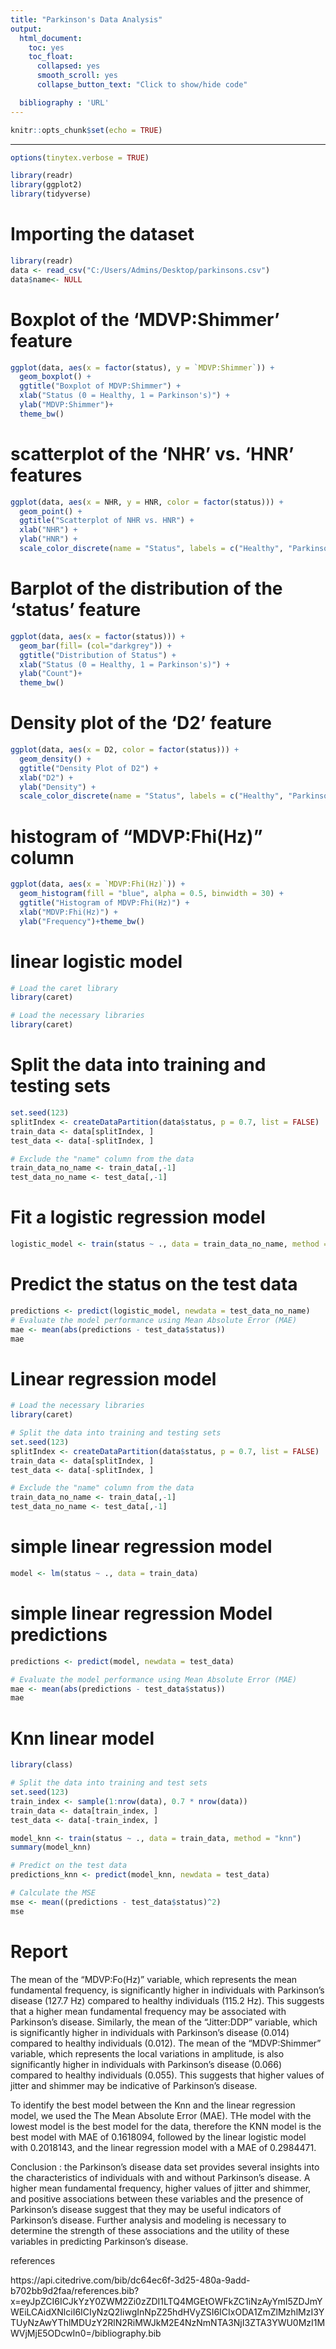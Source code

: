 ---
title: "Parkinson's Data Analysis"
output:
  html_document:
    toc: yes
    toc_float:
      collapsed: yes
      smooth_scroll: yes
      collapse_button_text: "Click to show/hide code"

  bibliography : 'URL'   
---

```{r, echo=FALSE, eval=FALSE, showtext=TRUE}
knitr::opts_chunk$set(echo = TRUE)
```

---
```{r, include=FALSE}
options(tinytex.verbose = TRUE)
```

```{r,message=FALSE, warning=FALSE, echo=FALSE, eval=FALSE, showtext=TRUE}
library(readr)
library(ggplot2)
library(tidyverse)
```

# Importing the dataset

```{r, message=FALSE, warning=FALSE}
library(readr)
data <- read_csv("C:/Users/Admins/Desktop/parkinsons.csv")
data$name<- NULL
```


# Boxplot of the 'MDVP:Shimmer' feature
```{r}
ggplot(data, aes(x = factor(status), y = `MDVP:Shimmer`)) +
  geom_boxplot() +
  ggtitle("Boxplot of MDVP:Shimmer") +
  xlab("Status (0 = Healthy, 1 = Parkinson's)") +
  ylab("MDVP:Shimmer")+
  theme_bw()
```
# scatterplot of the 'NHR' vs. 'HNR' features
```{r}
ggplot(data, aes(x = NHR, y = HNR, color = factor(status))) +
  geom_point() +
  ggtitle("Scatterplot of NHR vs. HNR") +
  xlab("NHR") +
  ylab("HNR") +
  scale_color_discrete(name = "Status", labels = c("Healthy", "Parkinson's"))+theme_bw()

```
# Barplot of the distribution of the 'status' feature
```{r}
ggplot(data, aes(x = factor(status))) +
  geom_bar(fill= (col="darkgrey")) +
  ggtitle("Distribution of Status") +
  xlab("Status (0 = Healthy, 1 = Parkinson's)") +
  ylab("Count")+
  theme_bw()

```
# Density plot of the 'D2' feature
```{r}
ggplot(data, aes(x = D2, color = factor(status))) +
  geom_density() +
  ggtitle("Density Plot of D2") +
  xlab("D2") +
  ylab("Density") +
  scale_color_discrete(name = "Status", labels = c("Healthy", "Parkinson's"))+theme_bw()

```
# histogram of "MDVP:Fhi(Hz)" column
```{r}
ggplot(data, aes(x = `MDVP:Fhi(Hz)`)) +
  geom_histogram(fill = "blue", alpha = 0.5, binwidth = 30) +
  ggtitle("Histogram of MDVP:Fhi(Hz)") +
  xlab("MDVP:Fhi(Hz)") +
  ylab("Frequency")+theme_bw()
```


# linear logistic model

```{r, message=FALSE,warning=FALSE}
# Load the caret library
library(caret)
```

```{r}
# Load the necessary libraries
library(caret)
```

# Split the data into training and testing sets
```{r}
set.seed(123)
splitIndex <- createDataPartition(data$status, p = 0.7, list = FALSE)
train_data <- data[splitIndex, ]
test_data <- data[-splitIndex, ]

# Exclude the "name" column from the data
train_data_no_name <- train_data[,-1]
test_data_no_name <- test_data[,-1]
```

# Fit a logistic regression model
```{r, message=FALSE, warning=FALSE}
logistic_model <- train(status ~ ., data = train_data_no_name, method = "glm", family = "binomial")

```

# Predict the status on the test data
```{r}
predictions <- predict(logistic_model, newdata = test_data_no_name)
# Evaluate the model performance using Mean Absolute Error (MAE)
mae <- mean(abs(predictions - test_data$status))
mae
```

# Linear regression model

```{r, message=FALSE, warning=FALSE}
# Load the necessary libraries
library(caret)

# Split the data into training and testing sets
set.seed(123)
splitIndex <- createDataPartition(data$status, p = 0.7, list = FALSE)
train_data <- data[splitIndex, ]
test_data <- data[-splitIndex, ]

# Exclude the "name" column from the data
train_data_no_name <- train_data[,-1]
test_data_no_name <- test_data[,-1]
```

# simple linear regression model
```{r}
model <- lm(status ~ ., data = train_data)
```

# simple linear regression Model predictions
```{r}
predictions <- predict(model, newdata = test_data)

# Evaluate the model performance using Mean Absolute Error (MAE)
mae <- mean(abs(predictions - test_data$status))
mae
```

# Knn linear model

```{r}
library(class)

# Split the data into training and test sets
set.seed(123)
train_index <- sample(1:nrow(data), 0.7 * nrow(data))
train_data <- data[train_index, ]
test_data <- data[-train_index, ]
```


```{r, message=FALSE, warning=FALSE}
model_knn <- train(status ~ ., data = train_data, method = "knn")
summary(model_knn)
```


```{r, message=FALSE, warning=FALSE}
# Predict on the test data
predictions_knn <- predict(model_knn, newdata = test_data)

# Calculate the MSE
mse <- mean((predictions - test_data$status)^2)
mse
```
# Report 

The mean of the “MDVP:Fo(Hz)” variable, which represents the mean fundamental frequency, is significantly higher in individuals with Parkinson’s disease (127.7 Hz) compared to healthy individuals (115.2 Hz). This suggests that a higher mean fundamental frequency may be associated with Parkinson’s disease. Similarly, the mean of the “Jitter:DDP” variable, which is significantly higher in individuals with Parkinson’s disease (0.014) compared to healthy individuals (0.012). 
The mean of the “MDVP:Shimmer” variable, which represents the local variations in amplitude, is also significantly higher in individuals with Parkinson’s disease (0.066) compared to healthy individuals (0.055). This suggests that higher values of jitter and shimmer may be indicative of Parkinson’s disease.

To identify the best model between the Knn and the linear regression model, we used the The Mean Absolute Error (MAE). THe model with the lowest model is the best model for the data, therefore the KNN model is the best model with  MAE of 0.1618094, followed by the linear logistic model with 0.2018143, and the linear regression model with a MAE of 0.2984471.

Conclusion :
the Parkinson’s disease data set provides several insights into the characteristics of individuals with and without Parkinson’s disease. A higher mean fundamental frequency, higher values of jitter and shimmer, and positive associations between these variables and the presence of Parkinson’s disease suggest that they may be useful indicators of Parkinson’s disease. Further analysis and modeling is necessary to determine the strength of these associations and the utility of these variables in predicting Parkinson’s disease.

references

https://api.citedrive.com/bib/dc64ec6f-3d25-480a-9add-b702bb9d2faa/references.bib?x=eyJpZCI6ICJkYzY0ZWM2Zi0zZDI1LTQ4MGEtOWFkZC1iNzAyYmI5ZDJmYWEiLCAidXNlciI6ICIyNzQ2IiwgInNpZ25hdHVyZSI6ICIxODA1ZmZlMzhlMzI3YTUyNzAwYThlMDUzY2RlN2RiMWJkM2E4NzNmNTA3NjI3ZTA3YWU0MzI1MWVjMjE5ODcwIn0=/bibliography.bib
